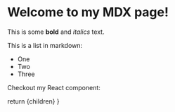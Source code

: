 
# Welcome to my MDX page!

This is some **bold** and _italics_ text.

This is a list in markdown:

- One
- Two
- Three

Checkout my React component:

  return <MdxLayout>{children}</MdxLayout>
}

